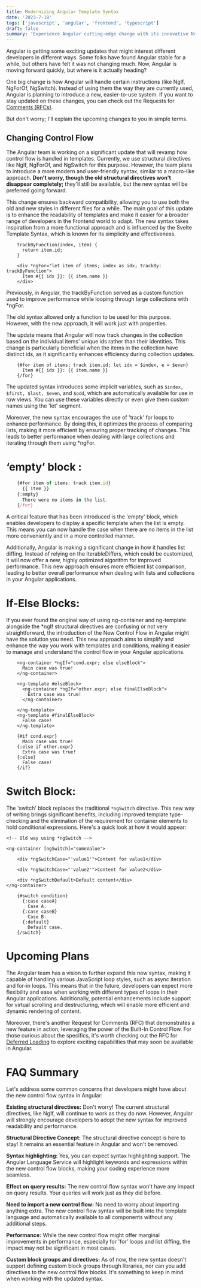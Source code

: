 ```yaml
---
title: Modernizing Angular Template Syntax
date: '2023-7-18'
tags: ['javascript', 'angular', 'frontend', 'typescript']
draft: false
summary: 'Experience Angular cutting-edge change with its innovative New Template Syntax, helping developers like never before!'
---
```


Angular is getting some exciting updates that might interest different developers in different ways.
Some folks have found Angular stable for a while, but others have felt it was not changing much.
Now, Angular is moving forward quickly, but where is it actually heading?

One big change is how Angular will handle certain instructions (like NgIf, NgForOf, NgSwitch).
Instead of using them the way they are currently used, Angular is planning to introduce a new, easier-to-use system.
If you want to stay updated on these changes, you can check out the Requests for [Comments (RFCs)](https://github.com/angular/angular/discussions/50719).

But don't worry; I'll explain the upcoming changes to you in simple terms.

## Changing Control Flow
The Angular team is working on a significant update that will revamp how control flow is handled in templates.
Currently, we use structural directives like NgIf, NgForOf, and NgSwitch for this purpose.
However, the team plans to introduce a more modern and user-friendly syntax, similar to a macro-like approach.
**Don't worry, though the old structural directives won't disappear completely;**
they'll still be available, but the new syntax will be preferred going forward.

This change ensures backward compatibility, allowing you to use both the old and new styles in different files for a while. The main goal of this update is to enhance the readability of templates and make it easier for a broader range of developers in the Frontend world to adapt. The new syntax takes inspiration from a more functional approach and is influenced by the Svelte Template Syntax, which is known for its simplicity and effectiveness.

```js:Before
    trackByFunction(index, item) {
      return item.id;
    }

    <div *ngFor="let item of items; index as idx; trackBy: trackByFunction">
      Item #{{ idx }}: {{ item.name }}
    </div>
```

Previously, in Angular, the trackByFunction served as a custom function used to improve performance while looping through large collections with *ngFor.

The old syntax allowed only a function to be used for this purpose. However, with the new approach, it will work just with properties.

The update means that Angular will now track changes in the collection based on the individual items' unique ids rather than their identities.
This change is particularly beneficial when the items in the collection have distinct ids, as it significantly enhances efficiency during collection updates.
```js:After
    {#for item of items; track item.id; let idx = $index, e = $even}
      Item #{{ idx }}: {{ item.name }}
    {/for}
```
The updated syntax introduces some implicit variables, such as `$index, $first, $last, $even`, and `$odd`, which are automatically available for use in row views. You can use these variables directly or even give them custom names using the 'let' segment.

Moreover, the new syntax encourages the use of 'track' for loops to enhance performance. By doing this, it optimizes the process of comparing lists, making it more efficient by ensuring proper tracking of changes. This leads to better performance when dealing with large collections and iterating through them using *ngFor.

# ‘empty’ block :

```js
    {#for item of items; track item.id}
      {{ item }}
    {:empty}
      There were no items in the list.
    {/for}
```
A critical feature that has been introduced is the 'empty' block, which enables developers to display a specific template when the list is empty. This means you can now handle the case when there are no items in the list more conveniently and in a more controlled manner.

Additionally, Angular is making a significant change in how it handles list diffing. Instead of relying on the IterableDiffers, which could be customized, it will now offer a new, highly optimized algorithm for improved performance. This new approach ensures more efficient list comparison, leading to better overall performance when dealing with lists and collections in your Angular applications.

# If-Else Blocks:
If you ever found the original way of using ng-container and ng-template alongside the *ngIf structural directives are confusing or not very straightforward, the introduction of the New Control Flow in Angular might have the solution you need. This new approach aims to simplify and enhance the way you work with templates and conditions, making it easier to manage and understand the control flow in your Angular applications.

```js:Before (in Theory)
    <ng-container *ngIf="cond.expr; else elseBlock">
      Main case was true!
    </ng-container>

    <ng-template #elseBlock>
      <ng-container *ngIf="other.expr; else finalElseBlock">
        Extra case was true!
      </ng-container>

    </ng-template>
    <ng-template #finalElseBlock>
      False case!
    </ng-template>
```

```js:After
    {#if cond.expr}
      Main case was true!
    {:else if other.expr}
      Extra case was true!
    {:else}
      False case!
    {/if}
```

# Switch Block:

The 'switch' block replaces the traditional `*ngSwitch` directive. This new way of writing brings significant benefits, including improved template type-checking and the elimination of the requirement for container elements to hold conditional expressions. Here's a quick look at how it would appear:

```html:Before
<!-- Old way using *ngSwitch -->

<ng-container [ngSwitch]="someValue">

    <div *ngSwitchCase="'value1'">Content for value1</div>

    <div *ngSwitchCase="'value2'">Content for value2</div>

    <div *ngSwitchDefault>Default content</div>
</ng-container>
```

```html:After
    {#switch condition}
      {:case caseA}
        Case A.
      {:case caseB}
        Case B.
      {:default}
        Default case.
    {/switch}
```

# Upcoming Plans


The Angular team has a vision to further expand this new syntax, making it capable of handling various JavaScript loop styles, such as async iteration and for-in loops. This means that in the future, developers can expect more flexibility and ease when working with different types of loops in their Angular applications. Additionally, potential enhancements include support for virtual scrolling and destructuring, which will enable more efficient and dynamic rendering of content.

Moreover, there's another Request for Comments (RFC) that demonstrates a new feature in action, leveraging the power of the Built-In Control Flow. For those curious about the specifics, it's worth checking out the RFC for [Deferred Loading](https://github.com/angular/angular/discussions/50716) to explore exciting capabilities that may soon be available in Angular.

# FAQ Summary

Let's address some common concerns that developers might have about the new control flow syntax in Angular:

**Existing structural directives:** Don't worry! The current structural directives, like NgIf, will continue to work as they do now. However, Angular will strongly encourage developers to adopt the new syntax for improved readability and performance.

**Structural Directive Concept:** The structural directive concept is here to stay! It remains an essential feature in Angular and won't be removed.

**Syntax highlighting:** Yes, you can expect syntax highlighting support. The Angular Language Service will highlight keywords and expressions within the new control flow blocks, making your coding experience more seamless.

**Effect on query results:** The new control flow syntax won't have any impact on query results. Your queries will work just as they did before.

**Need to import a new control flow:** No need to worry about importing anything extra. The new control flow syntax will be built into the template language and automatically available to all components without any additional steps.

**Performance:** While the new control flow might offer marginal improvements in performance, especially for 'for' loops and list diffing, the impact may not be significant in most cases.

**Custom block groups and directives:** As of now, the new syntax doesn't support defining custom block groups through libraries, nor can you add directives to the new control flow blocks. It's something to keep in mind when working with the updated syntax.